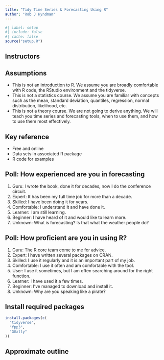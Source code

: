 ```yaml
---
title: "Tidy Time Series & Forecasting Using R"
author: "Rob J Hyndman"
---
```


```r
#| label: setup
#| include: false
#| cache: false
source("setup.R")
```

## Instructors

\placefig{0.6}{1.5}{width=3.5cm}{Rob}
\begin{textblock}{8.2}(5.6,1.3)
\begin{alertblock}{Rob J Hyndman}
\href{https://robjhyndman.com}{\faIcon{home} robjhyndman.com}\\
\href{https://aus.social/@robjhyndman}{\faIcon{mastodon} @robjhyndman@aus.social}\\
\href{https://github.com/robjhyndman}{\faIcon{github}  @robjhyndman}\\
\href{mailto:rob.hyndman@monash.edu}{\faIcon{envelope}  rob.hyndman@monash.edu}
\end{alertblock}
\end{textblock}

\begin{textblock}{8.2}(5.6,5.4)
\begin{block}{Tutors}
\begin{itemize}\tightlist
\item Cosima Meyer
\item Davis Vaughan
\item Joscelin Rocha-Hidalgo
\end{itemize}
\end{block}
\end{textblock}

## Assumptions

  * This is not an introduction to R. We assume you are broadly comfortable with R code, the RStudio environment and the tidyverse.
  * This is not a statistics course. We assume you are familiar with concepts such as the mean, standard deviation, quantiles, regression, normal distribution, likelihood, etc.
  * This is not a theory course. We are not going to derive anything. We will teach you time series and forecasting tools, when to use them, and how to use them most effectively.

## Key reference

\large

\begin{block}{}\bf
\hangafter=1\hangindent=.3cm
 {Hyndman, R.~J. \& Athanasopoulos, G. (2021) \emph{Forecasting: principles and practice}, 3rd ed.}
\end{block}\pause
\begin{alertblock}{}\Large
\centerline{\bf OTexts.org/fpp3/}
\end{alertblock}

\pause

  * Free and online
  * Data sets in associated R package
  * R code for examples

## Poll: How experienced are you in forecasting

  1. Guru: I wrote the book, done it for decades, now I do the conference circuit.
  2. Expert: It has been my full time job for more than a decade.
  3. Skilled: I have been doing it for years.
  1. Comfortable: I understand it and have done it.
  1. Learner: I am still learning.
  1. Beginner: I have heard of it and would like to learn more.
  1. Unknown: What is forecasting? Is that what the weather people do?

## Poll: How proficient are you in using R?

\fontsize{14}{15}\sf

  1. Guru: The R core team come to me for advice.
  1. Expert: I have written several packages on CRAN.
  1. Skilled: I use it regularly and it is an important part of my job.
  1. Comfortable: I use it often and am comfortable with the tool.
  1. User: I use it sometimes, but I am often searching around for the right function.
  1. Learner: I have used it a few times.
  1. Beginner: I've managed to download and install it.
  1. Unknown: Why are you speaking like a pirate?

## Install required packages

\large

```r
install.packages(c(
  "tidyverse",
  "fpp3",
  "GGally"
))
```

\pause\vspace*{1cm}
\begin{alertblock}{Posit Cloud}
\LARGE\textbf{bit.ly/tidytscloud}
\end{alertblock}



## Approximate outline
\vspace*{-0.1cm}\centering\fontsize{12}{12}\sf
\begin{tabular}{rp{6.6cm}l}
  \bf Day & \bf Topic                   & \bf Chapter \\
  \midrule
  1       & 1. Introduction to tsibbles    & 2 \\
  1       & 2. Time series graphics        & 2 \\
  1       & 3. Transformations             & 3 \\
  1       & 4. Seasonality and trends      & 3 \\
  1       & 5. Time series features        & 4 \\
  \midrule
  2       & 6. Introduction to forecasting & 1,5 \\
  2       & 7. Exponential smoothing       & 8 \\
  2       & 8. ARIMA models                & 9 \\
  2       & 9. Dynamic regression          & 10 \\
  2      & 10. Hierarchical forecasting    & 11 \\
  \bottomrule
\end{tabular}

\vspace*{.0cm}\begin{alertblock}{}{\centerline{\Large\textbf{bit.ly/tidyts2023}}}
\end{alertblock}
